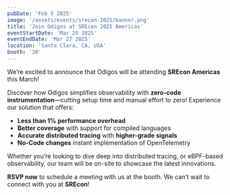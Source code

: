 ```yaml
---
pubDate: 'Feb 5 2025'
image: '/assets/events/srecon-2025/banner.png'
title: 'Join Odigos at SREcon 2025 Americas'
eventStartDate: 'Mar 25 2025'
eventEndDate: 'Mar 27 2025'
location: 'Santa Clara, CA, USA'
booth: '30'
---
```


We’re excited to announce that Odigos will be attending **SREcon Americas** this March!

Discover how Odigos simplifies observability with **zero-code instrumentation**—cutting setup time and manual effort to zero! Experience our solution that offers:

- **Less than 1% performance overhead**
- **Better coverage** with support for compiled languages
- **Accurate distributed tracing** with **higher-grade signals**
- **No-Code changes** instant implementation of OpenTelemetry

Whether you’re looking to dive deep into distributed tracing, or eBPF-based observability, our team will be on-site to showcase the latest innovations.

**RSVP now** to schedule a meeting with us at the booth. We can’t wait to connect with you at **SREcon**!
